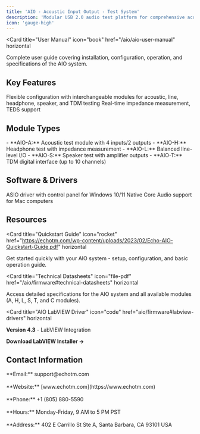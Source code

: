 ```yaml
---
title: 'AIO - Acoustic Input Output - Test System'
description: 'Modular USB 2.0 audio test platform for comprehensive acoustic, electrical, and digital audio testing'
icon: 'gauge-high'
---
```


<Card
  title="User Manual"
  icon="book"
  href="/aio/aio-user-manual"
  horizontal
>
  Complete user guide covering installation, configuration, operation, and specifications of the AIO system.
</Card>

## Key Features

<Columns cols={2}>
  <Card title="Modular Design" icon="puzzle-piece">
    Flexible configuration with interchangeable modules for acoustic, line, headphone, speaker, and TDM testing
  </Card>
  <Card title="Advanced Measurements" icon="chart-line">
    Real-time impedance measurement, TEDS support
  </Card>
</Columns>

## Module Types


<Card title="Audio Modules">
  - **AIO-A:** Acoustic test module with 4 inputs/2 outputs
  - **AIO-H:** Headphone test with impedance measurement
  - **AIO-L:** Balanced line-level I/O
  - **AIO-S:** Speaker test with amplifier outputs
  - **AIO-T:** TDM digital interface (up to 10 channels)
</Card>

## Software & Drivers

<Columns cols={2}>
  <Card
    title="Windows Driver"
    icon="windows"
    href="/aio/firmware"
  >
    ASIO driver with control panel for Windows 10/11
  </Card>
  <Card
    title="macOS Support"
    icon="apple"
    href="/aio/firmware"
  >
    Native Core Audio support for Mac computers
  </Card>
</Columns>

## Resources

<Card
  title="Quickstart Guide"
  icon="rocket"
  href="https://echotm.com/wp-content/uploads/2023/02/Echo-AIO-Quickstart-Guide.pdf"
  horizontal
>
  Get started quickly with your AIO system - setup, configuration, and basic operation guide.
</Card>

<Card
  title="Technical Datasheets"
  icon="file-pdf"
  href="/aio/firmware#technical-datasheets"
  horizontal
>
  Access detailed specifications for the AIO system and all available modules (A, H, L, S, T, and C modules).
</Card>

<Card
  title="AIO LabVIEW Driver"
  icon="code"
  href="aio/firmware#labview-drivers"
  horizontal
>
  **Version 4.3** - LabVIEW Integration

  **Download LabVIEW Installer →**
</Card>


## Contact Information

<Card title="Technical Support" icon="headset" horizontal>
  **Email:** support@echotm.com <br></br>
  **Website:** [www.echotm.com](https://www.echotm.com) <br></br>
  **Phone:** +1 (805) 880-5590 <br></br>
  **Hours:** Monday-Friday, 9 AM to 5 PM PST <br></br>
  **Address:** 402 E Carrillo St Ste A, Santa Barbara, CA 93101 USA  
</Card>